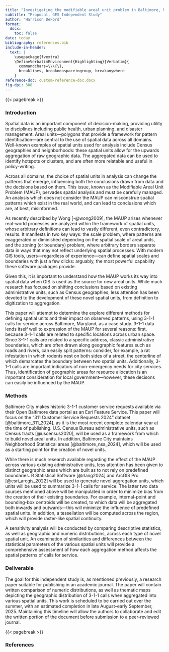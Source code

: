 ```yaml
---
title: "Investigating the modifiable areal unit problem in Baltimore, Maryland"
subtitle: "Proposal, GES Independent Study"
author: "Harrison DeFord"
format: 
  docx:
    toc: false
date: today
bibliography: references.bib
include-in-header: 
  text: |
    \usepackage{fvextra}
    \DefineVerbatimEnvironment{Highlighting}{Verbatim}{
      commandchars=\\\{\},
      breaklines, breaknonspaceingroup, breakanywhere
    }  
reference-doc: custom-reference-doc.docx
fig-dpi: 300
---
```


{{< pagebreak >}}

### Introduction

Spatial data is an important component of decision-making, providing utility to disciplines including public health, urban planning, and disaster management. Areal units—polygons that provide a framework for pattern identification—are central to the use of spatial data across all domains. Well-known examples of spatial units used for analysis include Census geographies and neighborhoods: these spatial units allow for the upwards aggregation of raw geographic data. The aggregated data can be used to identify hotspots or clusters, and are often more relatable and useful in policy-writing.

Across all domains, the choice of spatial units in analysis can change the patterns that emerge, influencing both the conclusions drawn from data and the decisions based on them. This issue, known as the Modifiable Areal Unit Problem (MAUP), pervades spatial analysis and must be carefully managed. An analysis which does not consider the MAUP can misconstrue spatial patterns which exist in the real world, and can lead to conclusions which are, at best, misinformed.

As recently described by Wong [-@wong2009], the MAUP arises whenever real-world processes are analyzed within the framework of spatial units, whose arbitrary definitions can lead to vastly different, even contradictory, results. It manifests in two key ways: the scale problem, where patterns are exaggerated or diminished depending on the spatial scale of areal units, and the zoning (or boundary) problem, where arbitrary borders separate data in ways that may not reflect underlying spatial processes. With modern GIS tools, users—regardless of experience—can define spatial scales and boundaries with just a few clicks: arguably, the most powerful capability these software packages provide.

Given this, it is important to understand how the MAUP works its way into spatial data when GIS is used as the source for new areal units. While much research has focused on shifting conclusions based on existing administrative units, such as Census geographies, less attention has been devoted to the development of these novel spatial units, from definition to digitization to aggregation.

This paper will attempt to determine the explore different methods for defining spatial units and their impact on observed patterns, using 3-1-1 calls for service across Baltimore, Maryland, as a case study. 3-1-1 data lends itself well to expression of the MAUP for several reasons: first, because 3-1-1 calls are related to specific locations across urban space. Since 3-1-1 calls are related to a specific address, classic administrative boundaries, which are often drawn along geographic features such as roads and rivers, can easily split patterns: consider, for example, a rat infestation in which rodents nest on both sides of a street, the centerline of which demarcates the boundary between two spatial units. Additionally, 3-1-1 calls are important indicators of non-emergency needs for city services. Thus, identification of geographic areas for resource allocation is an important consideration for local government—however, these decisons can easily be influenced by the MAUP.

### Methods

Baltimore City makes historic 3-1-1 customer service requests available via their Open Baltimore data portal as an Esri Feature Service. This paper will focus on the "311 Customer Service Requests 2024" dataset [@baltimore_311_2024], as it is the most recent complete calendar year at the time of publishing. U.S. Census Bureau administrative units, such as Census tracts [@uscensus2020], will be used as a framework from which to build novel areal units. In addition, Baltimore City maintains Neighborhood Statistical areas [@baltimore_nsa_2024], which will be used as a starting point for the creation of novel units.

While there is much research available regarding the effect of the MAUP across various existing administrative units, less attention has been given to distinct geographic areas which are built as to not rely on predefined boundaries. R Statistical Software [@rlang2024] and ArcGIS Pro [@esri_arcgis_2022] will be used to generate novel aggregation units, which units will be used to summarize 3-1-1 calls for service. The latter two data sources mentioned above will be manipulated in order to minimize bias from the creation of their existing boundaries. For example, internal-point and bounding-box centroids will be created, to which data will be aggregated both inwards and outwards—this will minimize the influence of predefined spatial units. In addition, a tessellation will be computed across the region, which will provide raster-like spatial continuity.

A sensitivity analysis will be conducted by comparing descriptive statistics, as well as geographic and numeric distributions, across each type of novel spatial unit. An examination of similarities and differences between the statistical parameters of the various spatial units will provide a comprehensive assessment of how each aggregation method affects the spatial patterns of calls for service.

### Deliverable

The goal for this independent study is, as mentioned previously, a research paper suitable for publishing in an academic journal. The paper will contain written comparison of numeric distributions, as well as thematic maps depicting the geographic distribution of 3-1-1 calls when aggregated into various spatial units. This work is scheduled to be carried out over the summer, with an estimated completion in late August–early September, 2025. Maintaining this timeline will allow the authors to collaborate and edit the written portion of the document before submission to a peer-reviewed journal.

{{< pagebreak >}}

### References
